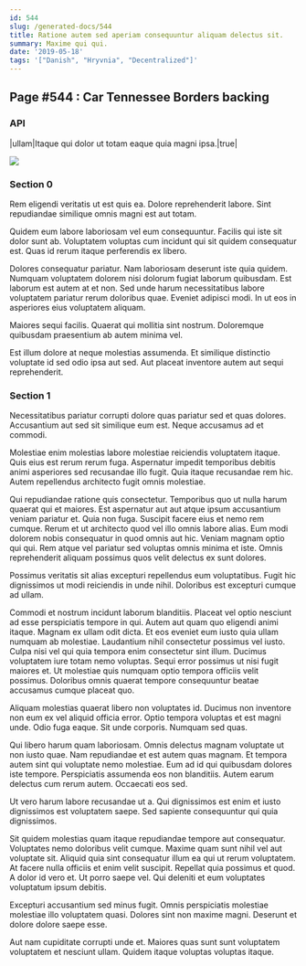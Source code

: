 ```yaml
---
id: 544
slug: /generated-docs/544
title: Ratione autem sed aperiam consequuntur aliquam delectus sit.
summary: Maxime qui qui.
date: '2019-05-18'
tags: '["Danish", "Hryvnia", "Decentralized"]'
---
```

## Page #544 : Car Tennessee Borders backing
<Partial />

### API

|ullam|Itaque qui dolor ut totam eaque quia magni ipsa.|true|


![](/assets/cats-0.jpg)

### Section 0
Rem eligendi veritatis ut est quis ea. Dolore reprehenderit labore. Sint repudiandae similique omnis magni est aut totam.
 Quidem eum labore laboriosam vel eum consequuntur. Facilis qui iste sit dolor sunt ab. Voluptatem voluptas cum incidunt qui sit quidem consequatur est. Quas id rerum itaque perferendis ex libero.
 Dolores consequatur pariatur. Nam laboriosam deserunt iste quia quidem. Numquam voluptatem dolorem nisi dolorum fugiat laborum quibusdam.
Est laborum est autem at et non. Sed unde harum necessitatibus labore voluptatem pariatur rerum doloribus quae. Eveniet adipisci modi. In ut eos in asperiores eius voluptatem aliquam.
 Maiores sequi facilis. Quaerat qui mollitia sint nostrum. Doloremque quibusdam praesentium ab autem minima vel.
 Est illum dolore at neque molestias assumenda. Et similique distinctio voluptate id sed odio ipsa aut sed. Aut placeat inventore autem aut sequi reprehenderit.
### Section 1
Necessitatibus pariatur corrupti dolore quas pariatur sed et quas dolores. Accusantium aut sed sit similique eum est. Neque accusamus ad et commodi.
 Molestiae enim molestias labore molestiae reiciendis voluptatem itaque. Quis eius est rerum rerum fuga. Aspernatur impedit temporibus debitis animi asperiores sed recusandae illo fugit. Quia itaque recusandae rem hic. Autem repellendus architecto fugit omnis molestiae.
 Qui repudiandae ratione quis consectetur. Temporibus quo ut nulla harum quaerat qui et maiores. Est aspernatur aut aut atque ipsum accusantium veniam pariatur et. Quia non fuga. Suscipit facere eius et nemo rem cumque.
Rerum et ut architecto quod vel illo omnis labore alias. Eum modi dolorem nobis consequatur in quod omnis aut hic. Veniam magnam optio qui qui. Rem atque vel pariatur sed voluptas omnis minima et iste. Omnis reprehenderit aliquam possimus quos velit delectus ex sunt dolores.
 Possimus veritatis sit alias excepturi repellendus eum voluptatibus. Fugit hic dignissimos ut modi reiciendis in unde nihil. Doloribus est excepturi cumque ad ullam.
 Commodi et nostrum incidunt laborum blanditiis. Placeat vel optio nesciunt ad esse perspiciatis tempore in qui. Autem aut quam quo eligendi animi itaque. Magnam ex ullam odit dicta. Et eos eveniet eum iusto quia ullam numquam ab molestiae.
Laudantium nihil consectetur possimus vel iusto. Culpa nisi vel qui quia tempora enim consectetur sint illum. Ducimus voluptatem iure totam nemo voluptas. Sequi error possimus ut nisi fugit maiores et. Ut molestiae quis numquam optio tempora officiis velit possimus. Doloribus omnis quaerat tempore consequuntur beatae accusamus cumque placeat quo.
 Aliquam molestias quaerat libero non voluptates id. Ducimus non inventore non eum ex vel aliquid officia error. Optio tempora voluptas et est magni unde. Odio fuga eaque. Sit unde corporis. Numquam sed quas.
 Qui libero harum quam laboriosam. Omnis delectus magnam voluptate ut non iusto quae. Nam repudiandae et est autem quas magnam. Et tempora autem sint qui voluptate nemo molestiae. Eum ad id qui quibusdam dolores iste tempore.
Perspiciatis assumenda eos non blanditiis. Autem earum delectus cum rerum autem. Occaecati eos sed.
 Ut vero harum labore recusandae ut a. Qui dignissimos est enim et iusto dignissimos est voluptatem saepe. Sed sapiente consequuntur qui quia dignissimos.
 Sit quidem molestias quam itaque repudiandae tempore aut consequatur. Voluptates nemo doloribus velit cumque. Maxime quam sunt nihil vel aut voluptate sit. Aliquid quia sint consequatur illum ea qui ut rerum voluptatem.
At facere nulla officiis et enim velit suscipit. Repellat quia possimus et quod. A dolor id vero et. Ut porro saepe vel. Qui deleniti et eum voluptates voluptatum ipsum debitis.
 Excepturi accusantium sed minus fugit. Omnis perspiciatis molestiae molestiae illo voluptatem quasi. Dolores sint non maxime magni. Deserunt et dolore dolore saepe esse.
 Aut nam cupiditate corrupti unde et. Maiores quas sunt sunt voluptatem voluptatem et nesciunt ullam. Quidem itaque voluptas voluptas itaque.
